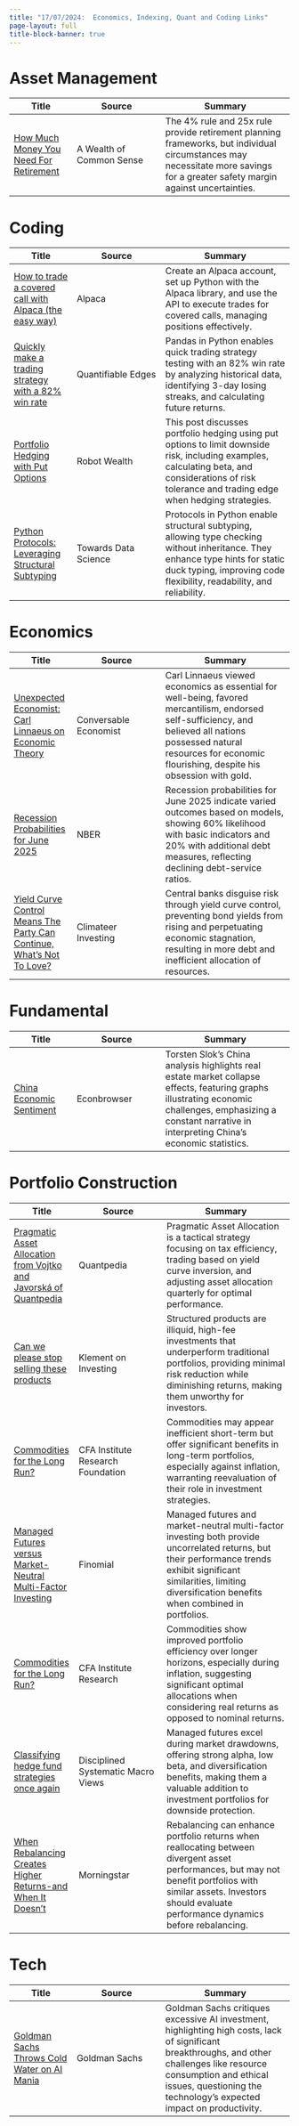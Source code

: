 ```yaml
---
title: "17/07/2024:  Economics, Indexing, Quant and Coding Links"
page-layout: full
title-block-banner: true
---
```


# Asset Management

| Title | Source | Summary |
|-----|-------|----------|
| [How Much Money You Need For Retirement](https://awealthofcommonsense.com/2024/07/how-much-money-you-need-for-retirement/) | A Wealth of Common Sense | The 4% rule and 25x rule provide retirement planning frameworks, but individual circumstances may necessitate more savings for a greater safety margin against uncertainties.  | 


# Coding

| Title | Source | Summary |
|-----|-------|----------|
| [How to trade a covered call with Alpaca (the easy way)](https://pyquantnews.com/the-pyquant-newsletter/how-to-trade-a-covered-call-with-alpaca) | Alpaca | Create an Alpaca account, set up Python with the Alpaca library, and use the API to execute trades for covered calls, managing positions effectively.  | 
| [Quickly make a trading strategy with a 82% win rate](https://pyquantnews.com/the-pyquant-newsletter/quickly-make-a-trading-strategy-with-a-82-win-rate) | Quantifiable Edges | Pandas in Python enables quick trading strategy testing with an 82% win rate by analyzing historical data, identifying 3-day losing streaks, and calculating future returns.  | 
| [Portfolio Hedging with Put Options](https://robotwealth.com/portfolio-hedging-with-put-options/) | Robot Wealth | This post discusses portfolio hedging using put options to limit downside risk, including examples, calculating beta, and considerations of risk tolerance and trading edge when hedging strategies.  | 
| [Python Protocols: Leveraging Structural Subtyping](https://realpython.com/python-protocol/) | Towards Data Science | Protocols in Python enable structural subtyping, allowing type checking without inheritance. They enhance type hints for static duck typing, improving code flexibility, readability, and reliability.  | 


# Economics

| Title | Source | Summary |
|-----|-------|----------|
| [Unexpected Economist: Carl Linnaeus on Economic Theory](https://conversableeconomist.com/2024/07/16/unexpected-economist-carl-linnaeus-on-economic-theory/) | Conversable Economist | Carl Linnaeus viewed economics as essential for well-being, favored mercantilism, endorsed self-sufficiency, and believed all nations possessed natural resources for economic flourishing, despite his obsession with gold.  | 
| [Recession Probabilities for June 2025](https://econbrowser.com/archives/2024/07/recession-probabilities-for-june-2025) | NBER | Recession probabilities for June 2025 indicate varied outcomes based on models, showing 60% likelihood with basic indicators and 20% with additional debt measures, reflecting declining debt-service ratios.  | 
| [Yield Curve Control Means The Party Can Continue, What's Not To Love?](http://climateerinvest.blogspot.com/2024/07/yield-curve-control-means-party-can.html) | Climateer Investing | Central banks disguise risk through yield curve control, preventing bond yields from rising and perpetuating economic stagnation, resulting in more debt and inefficient allocation of resources.  | 


# Fundamental

| Title | Source | Summary |
|-----|-------|----------|
| [China Economic Sentiment](https://econbrowser.com/archives/2024/07/china-economic-sentiment) | Econbrowser | Torsten Slok's China analysis highlights real estate market collapse effects, featuring graphs illustrating economic challenges, emphasizing a constant narrative in interpreting China's economic statistics.  | 


# Portfolio Construction

| Title | Source | Summary |
|-----|-------|----------|
| [Pragmatic Asset Allocation from Vojtko and Javorská of Quantpedia](https://allocatesmartly.com/pragmatic-asset-allocation-from-vojtko-and-javorska-of-quantpedia/) | Quantpedia | Pragmatic Asset Allocation is a tactical strategy focusing on tax efficiency, trading based on yield curve inversion, and adjusting asset allocation quarterly for optimal performance.  | 
| [Can we please stop selling these products](https://klementoninvesting.substack.com/p/can-we-please-stop-selling-these) | Klement on Investing | Structured products are illiquid, high-fee investments that underperform traditional portfolios, providing minimal risk reduction while diminishing returns, making them unworthy for investors.  | 
| [Commodities for the Long Run?](https://blogs.cfainstitute.org/investor/2024/07/08/commodities-for-the-long-run/) | CFA Institute Research Foundation | Commodities may appear inefficient short-term but offer significant benefits in long-term portfolios, especially against inflation, warranting reevaluation of their role in investment strategies.  | 
| [Managed Futures versus Market-Neutral Multi-Factor Investing](https://insights.finominal.com/research-managed-futures-versus-market-neutral-multi-factor-investing) | Finomial | Managed futures and market-neutral multi-factor investing both provide uncorrelated returns, but their performance trends exhibit significant similarities, limiting diversification benefits when combined in portfolios.  | 
| [Commodities for the Long Run?](https://blogs.cfainstitute.org/investor/2024/07/08/commodities-for-the-long-run/) | CFA Institute Research | Commodities show improved portfolio efficiency over longer horizons, especially during inflation, suggesting significant optimal allocations when considering real returns as opposed to nominal returns.  | 
| [Classifying hedge fund strategies once again](http://mrzepczynski.blogspot.com/2024/07/classifying-hedge-fund-strategies-once.html) | Disciplined Systematic Macro Views | Managed futures excel during market drawdowns, offering strong alpha, low beta, and diversification benefits, making them a valuable addition to investment portfolios for downside protection.  | 
| [When Rebalancing Creates Higher Returns-and When It Doesn’t](https://www.morningstar.com/columns/rekenthaler-report/when-rebalancing-creates-higher-returnsand-when-it-doesnt) | Morningstar | Rebalancing can enhance portfolio returns when reallocating between divergent asset performances, but may not benefit portfolios with similar assets. Investors should evaluate performance dynamics before rebalancing.  | 


# Tech

| Title | Source | Summary |
|-----|-------|----------|
| [Goldman Sachs Throws Cold Water on AI Mania](https://www.institutionalinvestor.com/article/2di0s1e6m7h197mfh6fb4/portfolio/goldman-sachs-throws-cold-water-on-ai-mania) | Goldman Sachs | Goldman Sachs critiques excessive AI investment, highlighting high costs, lack of significant breakthroughs, and other challenges like resource consumption and ethical issues, questioning the technology’s expected impact on productivity.  | 
